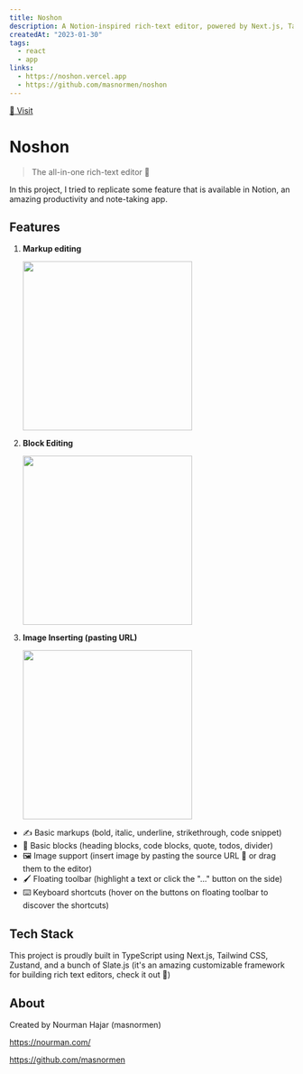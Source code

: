 ```yaml
---
title: Noshon
description: A Notion-inspired rich-text editor, powered by Next.js, Tailwind CSS, and Slate.js.
createdAt: "2023-01-30"
tags:
  - react
  - app
links:
  - https://noshon.vercel.app
  - https://github.com/masnormen/noshon
---
```



<a href="https://noshon.vercel.app/" target="_blank">🔗 Visit</a>


# Noshon

> The all-in-one rich-text editor 🚀

In this project, I tried to replicate some feature that is available in Notion, an amazing productivity and note-taking app.

## Features

1. **Markup editing**

   <img src="https://user-images.githubusercontent.com/3425302/214548924-28bac3d0-fb4f-4f24-81b7-4357c86e3efd.gif" width="300"/>

2. **Block Editing**

   <img src="https://user-images.githubusercontent.com/3425302/214549665-c6dcfe69-53f4-4c74-80e8-e3c0621ab604.gif" width="300"/>

3. **Image Inserting (pasting URL)**

   <img src="https://user-images.githubusercontent.com/3425302/214550524-c8d3e948-2bb5-4209-8627-0c5e8eac2519.gif" width="300"/>

- ✍️ Basic markups (bold, italic, underline, strikethrough, code snippet)
- 📄 Basic blocks (heading blocks, code blocks, quote, todos, divider)
- 🖼️ Image support (insert image by pasting the source URL 🔗 or drag them to the editor)
- 🖌️ Floating toolbar (highlight a text or click the "..." button on the side)
- ⌨️ Keyboard shortcuts (hover on the buttons on floating toolbar to discover the shortcuts)

## Tech Stack

This project is proudly built in TypeScript using Next.js, Tailwind CSS, Zustand, and a bunch of Slate.js (it's an amazing customizable framework for building rich text editors, check it out 🙌)

## About

Created by Nourman Hajar (masnormen)

https://nourman.com/

https://github.com/masnormen

